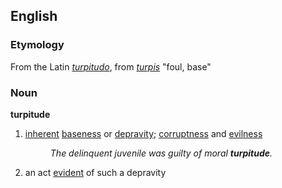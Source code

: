 == English ==
=== Etymology ===
From the Latin ''[[turpitudo]]'', from ''[[turpis]]'' "foul, base"

=== Noun ===
'''turpitude'''
# [[inherent]] [[baseness]] or [[depravity]]; [[corruptness]] and [[evilness]]
#: ''The delinquent juvenile was guilty of moral '''turpitude'''.''
# an act [[evident]] of such a depravity
